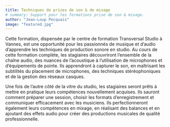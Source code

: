 ```yaml
---
title: Techniques de prises de son & de mixage
# summary: Support pour les formations prise de son & mixage.
author: "Jean-Loup Pecquais"
image: "featured.jpg"
---
```


Cette formation, dispensée par le centre de formation Transversal Studio à Vannes, est une opportunité pour les passionnés de musique et d'audio d'apprendre les techniques de production sonore en studio. Au cours de cette formation complète, les stagiaires découvriront l'ensemble de la chaîne audio, des nuances de l'acoustique à l'utilisation de microphones et d'équipements de pointe. Ils apprendront à capturer le son, en maîtrisant les subtilités du placement de microphones, des techniques stéréophoniques et de la gestion des réseaux casques.

Une fois de l'autre côté de la vitre du studio, les stagiaires seront prêts à mettre en pratique leurs compétences nouvellement acquises. Ils sauront comment préparer une session, choisir les formats d'enregistrement et communiquer efficacement avec les musiciens. Ils perfectionneront également leurs compétences en mixage, en réalisant des balances et en ajoutant des effets audio pour créer des productions musicales de qualité professionnelle.